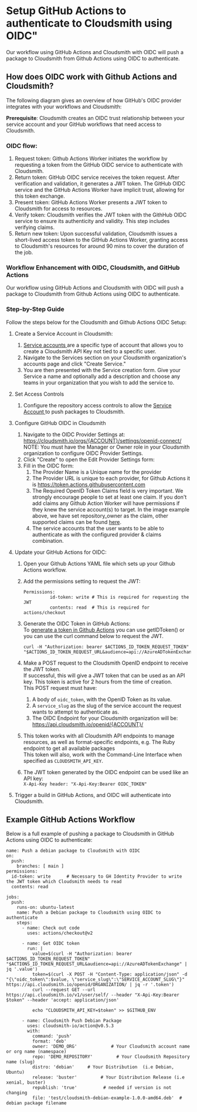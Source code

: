 

# Setup GitHub Actions to authenticate to Cloudsmith using OIDC"

Our workflow using GitHub Actions and Cloudsmith with OIDC will push a package to Cloudsmith from Github Actions using OIDC to authenticate.

## How does OIDC work with Github Actions and Cloudsmith?

The following diagram gives an overview of how GitHub's OIDC provider integrates with your workflows and Cloudsmith:

<BlockImage src={imgdcf4d99_Group_2551} alt=""></BlockImage>

**Prerequisite**: Cloudsmith creates an OIDC trust relationship between your service account and your GitHub workflows that need access to Cloudsmith.

### OIDC flow:

1. Request token: Github Actions Worker initiates the workflow by requesting a token from the GitHub OIDC service to authenticate with Cloudsmith.
2. Return token: GitHub OIDC service receives the token request. After verification and validation, it generates a JWT token. The GitHub OIDC service and the GitHub Actions Worker have implicit trust, allowing for this token exchange.
3. Present token: GitHub Actions Worker presents a JWT token to Cloudsmith for access to resources.
4. Verify token: Cloudsmith verifies the JWT token with the GithHub OIDC service to ensure its authenticity and validity. This step includes verifying claims.
5. Return new token: Upon successful validation, Cloudsmith issues a short-lived access token to the GitHub Actions Worker, granting access to Cloudsmith's resources for around 90 mins to cover the duration of the job.

### Workflow Enhancement with OIDC, Cloudsmith, and GitHub Actions

Our workflow using GitHub Actions and Cloudsmith with OIDC will push a package to Cloudsmith from Github Actions using OIDC to authenticate.

### Step-by-Step Guide

Follow the steps below for the Cloudsmith and Github Actions OIDC Setup:

1. Create a Service Account in Cloudsmith:
   1. [Service accounts ](docs:service-accounts)are a specific type of account that allows you to create a Cloudsmith API Key not tied to a specific user.
   2. Navigate to the Services section on your Cloudsmith organization's accounts page and click "Create Service."
   3. You are then presented with the Service creation form. Give your Service a name and optionally add a description and choose any teams in your organization that you wish to add the service to.
2. Set Access Controls
   1. Configure the repository access controls to allow the [Service Account ](/access-controls)to push packages to Cloudsmith.
3. Configure GitHub OIDC in Cloudsmith
   1. Navigate to the OIDC Provider Settings at: https://cloudsmith.io/orgs/{ACCOUNT}/settings/openid-connect/
      NOTE: You must have the Manager or Owner role in your Cloudsmith organization to configure OIDC Provider Settings.
   2. Click "Create" to open the Edit Provider Settings form:
   3. Fill in the OIDC form:
      1. The Provider Name is a Unique name for the provider
      2. The Provider URL is unique to each provider, for Github Actions it is https://token.actions.githubusercontent.com
      3. The Required OpenID Token Claims field is very important. We strongly encourage people to set at least one claim. If you don't add claims any Github Action Worker will have permissions if they knew the service account(s) to target. In the image example above, we have set repository_owner as the claim, other supported claims can be found [here](https://docs.github.com/en/actions/deployment/security-hardening-your-deployments/about-security-hardening-with-openid-connect#understanding-the-oidc-token).
      4. The service accounts that the user wants to be able to authenticate as with the configured provider & claims combination. 
4. Update your GitHub Actions for OIDC:

   1. Open your Github Actions YAML file which sets up your Github Actions workflow.
   2. Add the permissions setting to request the JWT:
      ```shell
      Permissions:  
                id-token: write # This is required for requesting the JWT  
                contents: read  # This is required for actions/checkout
      ```
   3. Generate the OIDC Token in GitHub Actions:  
      To [generate a token in Github Actions](https://docs.github.com/en/actions/deployment/security-hardening-your-deployments/about-security-hardening-with-openid-connect#updating-your-actions-for-oidc) you can use getIDToken() or you can use the curl command below to request the JWT.

      ```
      curl -H "Authorization: bearer $ACTIONS_ID_TOKEN_REQUEST_TOKEN" "$ACTIONS_ID_TOKEN_REQUEST_URL&audience=api://AzureADTokenExchange"
      ```
   4. Make a POST request to the Cloudsmith OpenID endpoint to receive the JWT token.  
      If successful, this will give a JWT token that can be used as an API key. This token is active for 2 hours from the time of creation.  
      This POST request must have:
      1. A body of `oidc_token`, with the OpenID Token as its value.
      2. A `service_slug` as the slug of the service account the request wants to attempt to authenticate as.
      3. The OIDC Endpoint for your Cloudsmith organization will be: https://api.cloudsmith.io/openid/{ACCOUNT}/
   5. This token works with all Cloudsmith API endpoints to manage resources, as well as format-specific endpoints, e.g. The Ruby endpoint to get all available packages  
      This token will also, work with the Command-Line Interface when specified as `CLOUDSMITH_API_KEY`.
   6. The JWT token generated by the OIDC endpoint can be used like an API key:  
      `X-Api-Key header: "X-Api-Key:Bearer OIDC_TOKEN"`
5. Trigger a build in GitHub Actions, and OIDC will authenticate into Cloudsmith.

## Example GitHub Actions Workflow

Below is a full example of pushing a package to Cloudsmith in GitHub Actions using OIDC to authenticate:

```
name: Push a debian package to Cloudsmith with OIDC
on:
  push:
    branches: [ main ]
permissions:
  id-token: write      # Necessary to GH Identity Provider to write the JWT token which Cloudsmith needs to read
  contents: read

jobs:
  push:
    runs-on: ubuntu-latest
    name: Push a Debian package to Cloudsmith using OIDC to authenticate
    steps:
      - name: Check out code
        uses: actions/checkout@v2

      - name: Get OIDC token
        run: |
          value=$(curl -H "Authorization: bearer $ACTIONS_ID_TOKEN_REQUEST_TOKEN" "$ACTIONS_ID_TOKEN_REQUEST_URL&audience=api://AzureADTokenExchange" | jq '.value')
          token=$(curl -X POST -H "Content-Type: application/json" -d "{\"oidc_token\":$value, \"service_slug\":\"SERVICE_ACCOUNT_SLUG\"}" https://api.cloudsmith.io/openid/ORGANIZATION/ | jq -r '.token')
          curl --request GET --url https://api.cloudsmith.io/v1/user/self/ --header "X-Api-Key:Bearer $token" --header 'accept: application/json'
                    
          echo "CLOUDSMITH_API_KEY=$token" >> $GITHUB_ENV
          
      - name: Cloudsmith Push Debian Package
        uses: cloudsmith-io/action@v0.5.3
        with:
          command: 'push'
          format: 'deb'
          owner: 'DEMO_ORG'             # Your Cloudsmith account name or org name (namespace)
          repo: 'DEMO_REPOSITORY'         # Your Cloudsmith Repository name (slug)
          distro: 'debian'     # Your Distribution  (i.e Debian, Ubuntu)
          release: 'buster'         # Your Distribution Release (i.e xenial, buster)
          republish: 'true'          # needed if version is not changing
          file: 'test/cloudsmith-debian-example-1.0.0-amd64.deb'  # debian package filename

```
